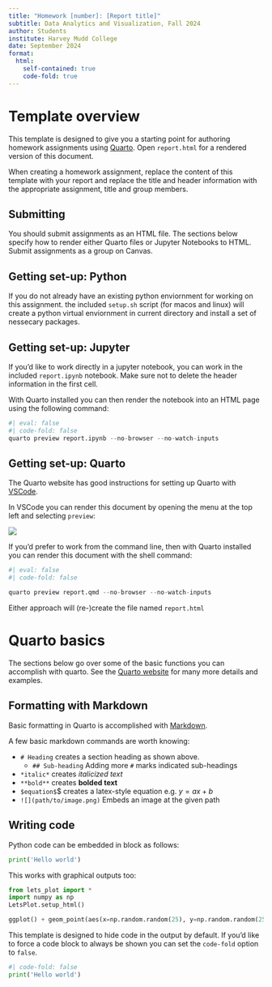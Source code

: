 ```yaml
---
title: "Homework [number]: [Report title]"
subtitle: Data Analytics and Visualization, Fall 2024
author: Students
institute: Harvey Mudd College
date: September 2024
format: 
  html:
    self-contained: true
    code-fold: true
---
```


# Template overview

This template is designed to give you a starting point for authoring homework assignments using [Quarto](https://quarto.org/docs/get-started/hello/jupyter.html
). Open `report.html` for a rendered version of this document.

When creating a homework assignment, replace the content of this template with your report and replace the title and header information with the appropriate assignment, title and group members.

## Submitting

You should submit assignments as an HTML file. The sections below specify how to render either Quarto files or Jupyter Notebooks to HTML. Submit assignments as a group on Canvas.

## Getting set-up: Python

If you do not already have an existing python enviornment for working on this assignment. the included `setup.sh` script (for macos and linux) will create a python virtual enviornment in current directory and install a set of nessecary packages.

## Getting set-up: Jupyter

If you'd like to work directly in a jupyter notebook, you can work in the included `report.ipynb` notebook. Make sure not to delete the header information in the first cell.

With Quarto installed you can then render the notebook into an HTML page using the following command:
```python
#| eval: false
#| code-fold: false
quarto preview report.ipynb --no-browser --no-watch-inputs
```


## Getting set-up: Quarto

The Quarto website has good instructions for setting up Quarto with [VSCode](https://quarto.org/docs/get-started/hello/vscode.html).

In VSCode you can render this document by opening the menu at the top left and selecting `preview`:

![](vscode_preview.png)

If you'd prefer to work from the command line, then with Quarto installed you can render this document with the shell command:

```python
#| eval: false
#| code-fold: false

quarto preview report.qmd --no-browser --no-watch-inputs
```

Either approach will (re-)create the file named `report.html`




# Quarto basics

The sections below go over some of the basic functions you can accomplish with quarto. See the [Quarto website](https://quarto.org/docs/guide) for many more details and examples.

## Formatting with Markdown

Basic formatting in Quarto is accomplished with [Markdown](https://quarto.org/docs/authoring/markdown-basics.html). 

A few basic markdown commands are worth knowing:

- `# Heading` creates a section heading as shown above.
    - `## Sub-heading` Adding more `#` marks indicated sub-headings
- `*italic*` creates *italicized text*
- `**bold**` creates **bolded text**
- `$equation$`$ creates a latex-style equation e.g. $y=ax+b$
- `![](path/to/image.png)` Embeds an image at the given path

## Writing code

Python code can be embedded in block as follows:

```python
print('Hello world')
```

This works with graphical outputs too:
```python
from lets_plot import *
import numpy as np
LetsPlot.setup_html()

ggplot() + geom_point(aes(x=np.random.random(25), y=np.random.random(25)))
```

This template is designed to hide code in the output by default. If you'd like to force a code block to always be shown you can set the `code-fold` option to `false`. 

```python
#| code-fold: false
print('Hello world')
```
